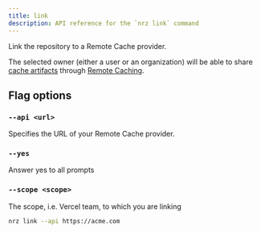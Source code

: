 ```yaml
---
title: link
description: API reference for the `nrz link` command
---
```


Link the repository to a Remote Cache provider.

The selected owner (either a user or an organization) will be able to share [cache artifacts](/repo/docs/core-concepts/remote-caching) through [Remote Caching](/repo/docs/core-concepts/remote-caching).

## Flag options

### `--api <url>`

Specifies the URL of your Remote Cache provider.

### `--yes`

Answer yes to all prompts

### `--scope <scope>`

The scope, i.e. Vercel team, to which you are linking

```bash title="Terminal"
nrz link --api https://acme.com
```
